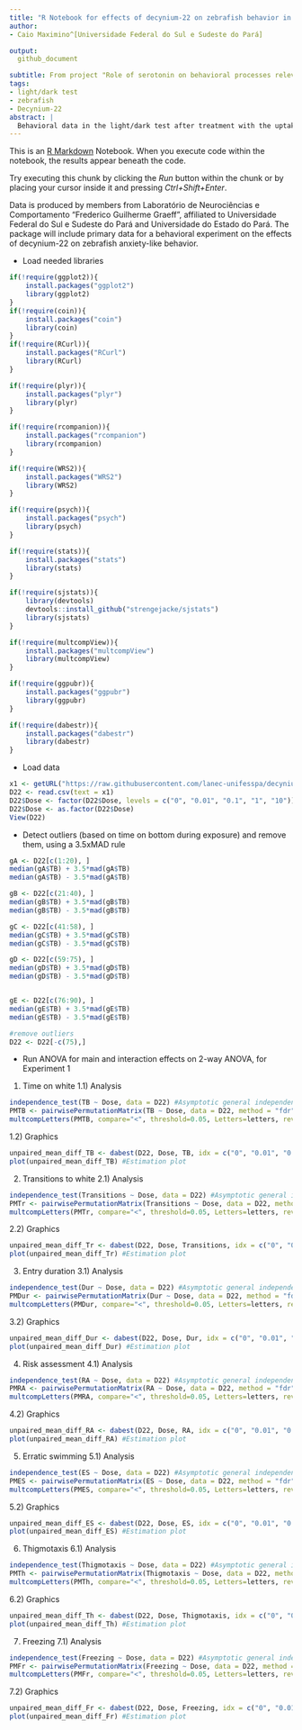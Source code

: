 ```yaml
---
title: "R Notebook for effects of decynium-22 on zebrafish behavior in the light/dark test (LaNeC)"
author:
- Caio Maximino^[Universidade Federal do Sul e Sudeste do Pará]

output:
  github_document 

subtitle: From project "Role of serotonin on behavioral processes relevant to modelling mental disorders"
tags:
- light/dark test
- zebrafish
- Decynium-22
abstract: |
  Behavioral data in the light/dark test after treatment with the uptake2 blocker decynium-22 in adult zebrafish
---
```


This is an [R Markdown](http://rmarkdown.rstudio.com) Notebook. When you execute code within the notebook, the results appear beneath the code. 

Try executing this chunk by clicking the *Run* button within the chunk or by placing your cursor inside it and pressing *Ctrl+Shift+Enter*. 

Data is produced by members from Laboratório de Neurociências e Comportamento "Frederico Guilherme Graeff", affiliated to Universidade Federal do Sul e Sudeste do Pará and Universidade do Estado do Pará. The package will include primary data for a behavioral experiment on the effects of decynium-22 on zebrafish anxiety-like behavior.

* Load needed libraries
```r
if(!require(ggplot2)){
    install.packages("ggplot2")
    library(ggplot2)
}
if(!require(coin)){
    install.packages("coin")
    library(coin)
}
if(!require(RCurl)){
    install.packages("RCurl")
    library(RCurl)
}

if(!require(plyr)){
    install.packages("plyr")
    library(plyr)
}

if(!require(rcompanion)){
    install.packages("rcompanion")
    library(rcompanion)
}

if(!require(WRS2)){
    install.packages("WRS2")
    library(WRS2)
}

if(!require(psych)){
    install.packages("psych")
    library(psych)
}

if(!require(stats)){
    install.packages("stats")
    library(stats)
}

if(!require(sjstats)){
    library(devtools)
    devtools::install_github("strengejacke/sjstats")
    library(sjstats)
}

if(!require(multcompView)){
    install.packages("multcompView")
    library(multcompView)
}

if(!require(ggpubr)){
    install.packages("ggpubr")
    library(ggpubr)
}

if(!require(dabestr)){
    install.packages("dabestr")
    library(dabestr)
}
```

* Load data

```r
x1 <- getURL("https://raw.githubusercontent.com/lanec-unifesspa/decynium22/main/D22LDT.csv")
D22 <- read.csv(text = x1)
D22$Dose <- factor(D22$Dose, levels = c("0", "0.01", "0.1", "1", "10"))
D22$Dose <- as.factor(D22$Dose)
View(D22)
```

* Detect outliers (based on time on bottom during exposure) and remove them, using a 3.5xMAD rule
```r
gA <- D22[c(1:20), ]
median(gA$TB) + 3.5*mad(gA$TB)
median(gA$TB) - 3.5*mad(gA$TB)

gB <- D22[c(21:40), ]
median(gB$TB) + 3.5*mad(gB$TB)
median(gB$TB) - 3.5*mad(gB$TB)

gC <- D22[c(41:58), ]
median(gC$TB) + 3.5*mad(gC$TB)
median(gC$TB) - 3.5*mad(gC$TB)

gD <- D22[c(59:75), ]
median(gD$TB) + 3.5*mad(gD$TB)
median(gD$TB) - 3.5*mad(gD$TB)


gE <- D22[c(76:90), ]
median(gE$TB) + 3.5*mad(gE$TB)
median(gE$TB) - 3.5*mad(gE$TB)

#remove outliers
D22 <- D22[-c(75),]
```

* Run ANOVA for main and interaction effects on 2-way ANOVA, for Experiment 1

1) Time on white
1.1) Analysis
```r
independence_test(TB ~ Dose, data = D22) #Asymptotic general independence test
PMTB <- pairwisePermutationMatrix(TB ~ Dose, data = D22, method = "fdr")$Adjusted #Pairwise permutation tests
multcompLetters(PMTB, compare="<", threshold=0.05, Letters=letters, reversed = FALSE) # Compact letter display
```

1.2) Graphics
```r
unpaired_mean_diff_TB <- dabest(D22, Dose, TB, idx = c("0", "0.01", "0.1", "1", "10"), paired = FALSE) %>% mean_diff() #Calculate mean differences and confidence intervals
plot(unpaired_mean_diff_TB) #Estimation plot
```

2) Transitions to white
2.1) Analysis
```r
independence_test(Transitions ~ Dose, data = D22) #Asymptotic general independence test
PMTr <- pairwisePermutationMatrix(Transitions ~ Dose, data = D22, method = "fdr")$Adjusted #Pairwise permutation tests
multcompLetters(PMTr, compare="<", threshold=0.05, Letters=letters, reversed = FALSE) # Compact letter display
```

2.2) Graphics
```r
unpaired_mean_diff_Tr <- dabest(D22, Dose, Transitions, idx = c("0", "0.01", "0.1", "1", "10"), paired = FALSE) %>% mean_diff() #Calculate mean differences and confidence intervals
plot(unpaired_mean_diff_Tr) #Estimation plot
```

3) Entry duration
3.1) Analysis
```r
independence_test(Dur ~ Dose, data = D22) #Asymptotic general independence test
PMDur <- pairwisePermutationMatrix(Dur ~ Dose, data = D22, method = "fdr")$Adjusted #Pairwise permutation tests
multcompLetters(PMDur, compare="<", threshold=0.05, Letters=letters, reversed = FALSE) # Compact letter display
```

3.2) Graphics
```r
unpaired_mean_diff_Dur <- dabest(D22, Dose, Dur, idx = c("0", "0.01", "0.1", "1", "10"), paired = FALSE) %>% mean_diff() #Calculate mean differences and confidence intervals
plot(unpaired_mean_diff_Dur) #Estimation plot
```

4) Risk assessment
4.1) Analysis
```r
independence_test(RA ~ Dose, data = D22) #Asymptotic general independence test
PMRA <- pairwisePermutationMatrix(RA ~ Dose, data = D22, method = "fdr")$Adjusted #Pairwise permutation tests
multcompLetters(PMRA, compare="<", threshold=0.05, Letters=letters, reversed = FALSE) # Compact letter display
```

4.2) Graphics
```r
unpaired_mean_diff_RA <- dabest(D22, Dose, RA, idx = c("0", "0.01", "0.1", "1", "10"), paired = FALSE) %>% mean_diff() #Calculate mean differences and confidence intervals
plot(unpaired_mean_diff_RA) #Estimation plot
```


5) Erratic swimming
5.1) Analysis
```r
independence_test(ES ~ Dose, data = D22) #Asymptotic general independence test
PMES <- pairwisePermutationMatrix(ES ~ Dose, data = D22, method = "fdr")$Adjusted #Pairwise permutation tests
multcompLetters(PMES, compare="<", threshold=0.05, Letters=letters, reversed = FALSE) # Compact letter display
```

5.2) Graphics
```r
unpaired_mean_diff_ES <- dabest(D22, Dose, ES, idx = c("0", "0.01", "0.1", "1", "10"), paired = FALSE) %>% mean_diff() #Calculate mean differences and confidence intervals
plot(unpaired_mean_diff_ES) #Estimation plot
```

6) Thigmotaxis
6.1) Analysis
```r
independence_test(Thigmotaxis ~ Dose, data = D22) #Asymptotic general independence test
PMTh <- pairwisePermutationMatrix(Thigmotaxis ~ Dose, data = D22, method = "fdr")$Adjusted #Pairwise permutation tests
multcompLetters(PMTh, compare="<", threshold=0.05, Letters=letters, reversed = FALSE) # Compact letter display
```

6.2) Graphics
```r
unpaired_mean_diff_Th <- dabest(D22, Dose, Thigmotaxis, idx = c("0", "0.01", "0.1", "1", "10"), paired = FALSE) %>% mean_diff() #Calculate mean differences and confidence intervals
plot(unpaired_mean_diff_Th) #Estimation plot
```

7) Freezing
7.1) Analysis
```r
independence_test(Freezing ~ Dose, data = D22) #Asymptotic general independence test
PMFr <- pairwisePermutationMatrix(Freezing ~ Dose, data = D22, method = "fdr")$Adjusted #Pairwise permutation tests
multcompLetters(PMFr, compare="<", threshold=0.05, Letters=letters, reversed = FALSE) # Compact letter display
```

7.2) Graphics
```r
unpaired_mean_diff_Fr <- dabest(D22, Dose, Freezing, idx = c("0", "0.01", "0.1", "1", "10"), paired = FALSE) %>% mean_diff() #Calculate mean differences and confidence intervals
plot(unpaired_mean_diff_Fr) #Estimation plot
```